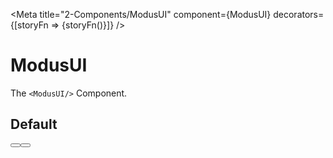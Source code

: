
<Meta
  title="2-Components/ModusUI"
  component={ModusUI}
  decorators={[storyFn => <SpaceAroundStory>{storyFn()}</SpaceAroundStory>]}
/>

# ModusUI

The `<ModusUI/>` Component.

<Props of={ModusUI} />

## Default

<Preview>
  <Story name="Default">
    <ModusUI
      theme={{
        colors: {
          brandPrimaryD2: 'maroon',
          brandPrimary: 'red'
        }
      }}
    >
      <Button kind={ButtonKind.Primary} text="Primary" />
      <Button kind={ButtonKind.Default} text="Default" />
    </ModusUI>
  </Story>
</Preview>
